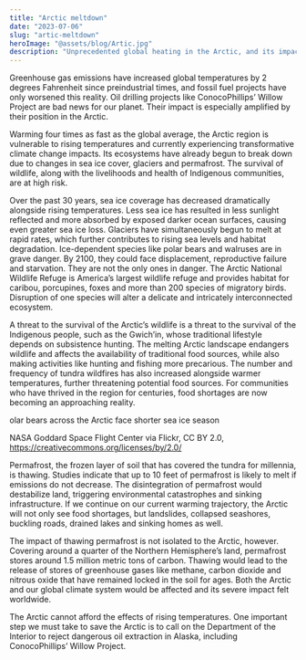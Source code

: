 ```yaml
---
title: "Arctic meltdown"
date: "2023-07-06"
slug: "artic-meltdown"
heroImage: "@assets/blog/Artic.jpg"
description: "Unprecedented global heating in the Arctic, and its impact on the region"
---
```


Greenhouse gas emissions have increased global temperatures by 2 degrees Fahrenheit since preindustrial times, and fossil fuel projects have only worsened this reality. Oil drilling projects like ConocoPhillips’ Willow Project are bad news for our planet. Their impact is especially amplified by their position in the Arctic.

Warming four times as fast as the global average, the Arctic region is vulnerable to rising temperatures and currently experiencing transformative climate change impacts. Its ecosystems have already begun to break down due to changes in sea ice cover, glaciers and permafrost. The survival of wildlife, along with the livelihoods and health of Indigenous communities, are at high risk. 



<Chart/>

Over the past 30 years, sea ice coverage has decreased dramatically alongside rising temperatures. Less sea ice has resulted in less sunlight reflected and more absorbed by exposed darker ocean surfaces, causing even greater sea ice loss. Glaciers have simultaneously begun to melt at rapid rates, which further contributes to rising sea levels and habitat degradation. Ice-dependent species like polar bears and walruses are in grave danger. By 2100, they could face displacement, reproductive failure and starvation. They are not the only ones in danger. The Arctic National Wildlife Refuge is America’s largest wildlife refuge and provides habitat for caribou, porcupines, foxes and more than 200 species of migratory birds. Disruption of one species will alter a delicate and intricately interconnected ecosystem.

A threat to the survival of the Arctic’s wildlife is a threat to the survival of the Indigenous people, such as the Gwich’in, whose traditional lifestyle depends on subsistence hunting. The melting Arctic landscape endangers wildlife and affects the availability of traditional food sources, while also making activities like hunting and fishing more precarious. The number and frequency of tundra wildfires has also increased alongside warmer temperatures, further threatening potential food sources. For communities who have thrived in the region for centuries, food shortages are now becoming an approaching reality.

olar bears across the Arctic face shorter sea ice season

NASA Goddard Space Flight Center via Flickr, CC BY 2.0, https://creativecommons.org/licenses/by/2.0/

Permafrost, the frozen layer of soil that has covered the tundra for millennia, is thawing. Studies indicate that up to 10 feet of permafrost is likely to melt if emissions do not decrease. The disintegration of permafrost would destabilize land, triggering environmental catastrophes and sinking infrastructure. If we continue on our current warming trajectory, the Arctic will not only see food shortages, but landslides, collapsed seashores, buckling roads, drained lakes and sinking homes as well. 

The impact of thawing permafrost is not isolated to the Arctic, however. Covering around a quarter of the Northern Hemisphere’s land, permafrost stores around 1.5 million metric tons of carbon. Thawing would lead to the release of stores of greenhouse gases like methane, carbon dioxide and nitrous oxide that have remained locked in the soil for ages. Both the Arctic and our global climate system would be affected and its severe impact felt worldwide.

 The Arctic cannot afford the effects of rising temperatures. One important step we must take to save the Arctic is to call on the Department of the Interior to reject dangerous oil extraction in Alaska, including ConocoPhillips’ Willow Project. 

